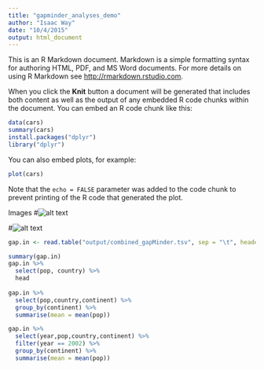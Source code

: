 ```yaml
---
title: "gapminder_analyses_demo"
author: "Isaac Way"
date: "10/4/2015"
output: html_document
---
```


This is an R Markdown document. Markdown is a simple formatting syntax for authoring HTML, PDF, and MS Word documents. For more details on using R Markdown see <http://rmarkdown.rstudio.com>.

When you click the **Knit** button a document will be generated that includes both content as well as the output of any embedded R code chunks within the document. You can embed an R code chunk like this:

```r
data(cars)
summary(cars)
install.packages("dplyr")
library("dplyr")

```

You can also embed plots, for example:

```r
plot(cars)
```

Note that the `echo = FALSE` parameter was added to the code chunk to prevent printing of the R code that generated the plot.


Images
#![alt text](http://example.com/logo.png)

#![alt text](figures/img.png)

```r
gap.in <- read.table("output/combined_gapMinder.tsv", sep = "\t", header = TRUE)

summary(gap.in)
gap.in %>% 
  select(pop, country) %>%
  head
  
gap.in %>%
  select(pop,country,continent) %>%
  group_by(continent) %>%
  summarise(mean = mean(pop))

gap.in %>%
  select(year,pop,country,continent) %>%
  filter(year == 2002) %>%
  group_by(continent) %>%
  summarise(mean = mean(pop))

```
